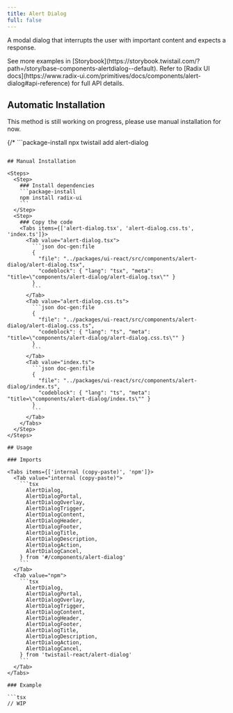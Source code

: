 ```yaml
---
title: Alert Dialog
full: false
---
```


A modal dialog that interrupts the user with important content and expects a response.

<Callout type='info'>
  See more examples in [Storybook](https://storybook.twistail.com/?path=/story/base-components-alertdialog--default).
  Refer to [Radix UI docs](https://www.radix-ui.com/primitives/docs/components/alert-dialog#api-reference) for full API details.
</Callout>

## Automatic Installation

<Callout type='warn'>
  This method is still working on progress, please use manual installation for now.
</Callout>

{/* ```package-install
npx twistail add alert-dialog
``` */}

## Manual Installation

<Steps>
  <Step>
    ### Install dependencies
    ```package-install
    npm install radix-ui
    ```
  </Step>
  <Step>
    ### Copy the code
    <Tabs items={['alert-dialog.tsx', 'alert-dialog.css.ts', 'index.ts']}>
      <Tab value="alert-dialog.tsx">
        ```json doc-gen:file
        {
          "file": "../packages/ui-react/src/components/alert-dialog/alert-dialog.tsx",
          "codeblock": { "lang": "tsx", "meta": "title=\"components/alert-dialog/alert-dialog.tsx\"" }
        }
        ```
      </Tab>
      <Tab value="alert-dialog.css.ts">
        ```json doc-gen:file
        {
          "file": "../packages/ui-react/src/components/alert-dialog/alert-dialog.css.ts",
          "codeblock": { "lang": "ts", "meta": "title=\"components/alert-dialog/alert-dialog.css.ts\"" }
        }
        ```
      </Tab>
      <Tab value="index.ts">
        ```json doc-gen:file
        {
          "file": "../packages/ui-react/src/components/alert-dialog/index.ts",
          "codeblock": { "lang": "ts", "meta": "title=\"components/alert-dialog/index.ts\"" }
        }
        ```
      </Tab>
    </Tabs>
  </Step>
</Steps>

## Usage

### Imports

<Tabs items={['internal (copy-paste)', 'npm']}>
  <Tab value="internal (copy-paste)">
    ```tsx
      AlertDialog,
      AlertDialogPortal,
      AlertDialogOverlay,
      AlertDialogTrigger,
      AlertDialogContent,
      AlertDialogHeader,
      AlertDialogFooter,
      AlertDialogTitle,
      AlertDialogDescription,
      AlertDialogAction,
      AlertDialogCancel,
    } from '#/components/alert-dialog'
    ```
  </Tab>
  <Tab value="npm">
    ```tsx
      AlertDialog,
      AlertDialogPortal,
      AlertDialogOverlay,
      AlertDialogTrigger,
      AlertDialogContent,
      AlertDialogHeader,
      AlertDialogFooter,
      AlertDialogTitle,
      AlertDialogDescription,
      AlertDialogAction,
      AlertDialogCancel,
    } from 'twistail-react/alert-dialog'
    ```
  </Tab>
</Tabs>

### Example

```tsx
// WIP
```
